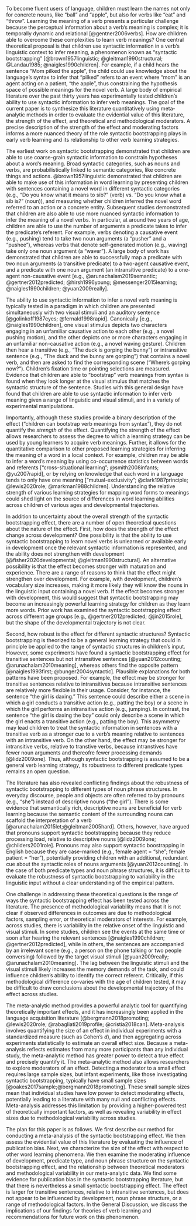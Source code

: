 To become fluent users of language, children must learn the names not only for concrete nouns, like “ball” and “apple”, but also for verbs like “eat” and “throw”. Learning the meaning of a verb presents a particular challenge because the perceptual information about a verb’s meaning is complex;  it is temporally dynamic and relational [@gentner2006verbs]. How are children able to overcome these complexities to learn verb meanings? One central theoretical proposal is that children use syntactic information in a verb’s linguistic context to infer meaning, a phenomenon known as “syntactic bootstrapping” [@brown1957linguistic; @gleitman1990structural; @Landau1985; @naigles1990children]. For example, if a child hears the sentence “Mom pilked the apple”, the child could use knowledge about the language’s syntax to infer that “pilked” refers to an event where “mom” is an agent acting on a patient, “the apple”, thus constraining the hypothesis space of possible meanings for the novel verb. A large body of empirical literature over the past thirty years has experimentally tested children’s ability to use syntactic information to infer verb meanings. The goal of the current paper is to synthesize this literature quantitatively using meta-analytic methods  in order to  evaluate the evidential value of this literature, the strength of the effect, and theoretical and methodological moderators. A precise description of the strength of the effect and moderating factors informs a more nuanced theory of the role syntactic bootstrapping plays in early verb learning and its relationship to other verb learning strategies.
 
The earliest work on syntactic bootstrapping demonstrated that children are able to use coarse-grain syntactic information to constrain hypotheses about a word’s meaning.
Broad syntactic categories, such as nouns and verbs, are probabilistically linked to semantic categories, like concrete things and actions. @brown1957linguistic demonstrated that children are able to make use of this information in word learning by presenting  children with sentences containing a novel word in different syntactic categories (e.g., “Do you know what it means to sib?” (verb) vs. “Do you know what a sib is?” (noun)), and measuring whether children inferred the novel word referred to an action or a concrete entity.  Subsequent studies demonstrated that children are also able to use more nuanced syntactic information to infer the meaning of a novel verbs. In particular, at around two years of age, children are able to use the number of arguments a predicate takes to infer the predicate's referent. For example, verbs denoting a causative event (e.g., pushing) tend to take two noun arguments (a “pusher” and a “pushee”), whereas verbs that denote self-generated motion (e.g., waving) take only one noun argument (a “waver”). A large body of work has demonstrated that children are able to successfully map a predicate with two noun arguments (a transitive predicate) to a two-agent causative event, and a predicate with one noun argument (an intransitive predicate) to a one-agent non-causative event [e.g., @arunachalam2019semantic; @gertner2012predicted; @hirsh1996young; @messenger2015learning; @naigles1990children; @yuan2009really].

The ability to use syntactic information to infer a novel verb meaning is typically tested in a paradigm in which children are presented simultaneously with two visual stimuli and an auditory sentence [@golinkoff1987eyes; @fernald1998rapid]. Canonically [e.g., @naigles1990children], one visual stimulus depicts two characters engaging in an unfamiliar causative action to each other (e.g., a novel pushing motion), and the other depicts one or more characters engaging in an unfamiliar non-causative action (e.g., a novel waving gesture). Children then hear a transitive (e.g., “The duck is gorping the bunny”) or intransitive sentence (e.g., “The duck and the bunny are gorping”) that contains a novel verb, and then are asked to find the corresponding scene (“Where’s gorping now?”). Children’s fixation time or pointing selections are measured. Evidence that children are able to “bootstrap” verb meanings from syntax is found when they look longer at the visual stimulus that matches the syntactic structure of the sentence. Studies with this general design have found that children are able to use syntactic information to infer verb meaning given a range of linguistic and visual stimuli, and in a variety of experimental manipulations. 

Importantly,  although these studies provide a binary description of the effect (“children can bootstrap verb meanings from syntax”), they do not quantify the *strength* of the effect. Quantifying the strength of the effect allows researchers to assess the degree to which a learning strategy can be used by young learners to acquire verb meanings. Further, it allows for the quantitative comparison to other proposed learning strategies for inferring the meaning of a word in a local context. For example, children may be able to infer a word’s meaning by using co-occurrence statistics between words and referents ["cross-situational learning"; @smith2008infants; @yu2007rapid], or by relying on knowledge that each word in a language tends to only have one meaning ["mutual-exclusivity"; @clark1987principle; @lewis2020role; @markman1988children]. Understanding the relative strength of various learning strategies for mapping word forms to meanings could shed light on the source of differences in word learning abilities across children of various ages and developmental trajectories.
	
In addition to uncertainty about the overall strength of the syntactic bootstrapping effect, there are a number of open theoretical questions about the nature of the effect. First, how does the strength of the effect change across development? One possibility is that the ability to use syntactic bootstrapping to learn novel verbs is unlearned or available early in development once the relevant syntactic information is represented, and the ability does not strengthen with development [@fisher2020developmental; @gleitman1990structural]. An alternative possibility is that the effect becomes stronger with maturation and experience. There are a range of reasons to think that the effect might strengthen over development. For example, with development, children’s vocabulary size increases, making it more likely they will know the nouns in the linguistic input containing a novel verb. If the effect becomes stronger with development, this would suggest that syntactic bootstrapping may become an increasingly powerful learning strategy for children as they learn more words. Prior work has examined the syntactic bootstrapping effect across different age groups [e.g., @gertner2012predicted; @jin2015role], but the shape of the developmental trajectory is not clear.

Second, how robust is the effect for different syntactic structures? Syntactic bootstrapping is theorized to be a general learning strategy that could in principle be applied to the range of syntactic structures in children’s input. However, some experiments have found a syntactic bootstrapping effect for transitive sentences but not intransitive sentences [@yuan2012counting; @arunachalam2010meaning], whereas others find the opposite pattern [@naigles1993first; @bunger2004syntactic]. Plausible explanations for both patterns have been proposed. For example, the effect may be stronger for transitive sentences relative to intransitives because intransitive sentences are relatively more flexible in their usage. Consider, for instance, the sentence “the girl is daxing.” This sentence could describe either a scene in which a girl conducts a transitive action (e.g., patting the boy) or a scene in which the girl  performs an intransitive action (e.g., jumping). In contrast, the sentence “the girl is daxing the boy” could only describe a scene in which the girl enacts a transitive action (e.g., patting the boy). This asymmetry may lead children to treat the syntactic information in sentences with a transitive  verb as a stronger cue to a verb’s meaning relative to sentences with an intransitive verb. On the other hand, the effect may be stronger for intransitive verbs, relative to transtive verbs, because intranstives have fewer noun arguments and thereofre fewer processing demands [@lidz2009one]. Thus, although syntactic bootstrapping is assumed to be a general verb learning strategy, its robustness to different predicate types remains an open question.

The literature has also revealed conflicting findings about the robustness of syntactic bootstrapping to different types of noun phrase structures. In everyday discourse, people and objects are often referred to by pronouns (e.g., “she”) instead of descriptive nouns (“the girl”). There is some evidence that semantically rich, descriptive nouns are beneficial for verb learning because the semantic content of the surrounding nouns can scaffold the interpretation of a verb [@arunachalam2015let;@gleitman2005hard]. Others, however, have argued that pronouns support syntactic bootstrapping because they reduce processing load, relative to descriptive nouns [@lidz2009one; @childers2001role].  Pronouns may also support syntactic boostrapping in English because they are case-marked (e.g., female agent = "she"; female patient = "her"), potentially providing children with an additional, redundant cue about the syntactic roles of nouns arguments [@yuan2012counting]. In the case of both predicate types and noun phrase structures, it is difficult to evaluate the robustness of syntactic bootstrapping to variability in the linguistic input without a clear understanding of the empirical pattern. 

One challenge in addressing these theoretical questions is the range of ways the syntactic bootstrapping effect has been tested across the literature. The presence of methodological variability means that it is not clear if observed differences in outcomes are due to methodological factors, sampling error, or theoretical moderators of interests.  For example, across studies, there is variability in the relative onset of the linguistic and visual stimuli. In some studies, children see the events at the same time or soon after hearing the relevant sentences [@naigles1990children; @gertner2012predicted], while in others, the sentences are accompanied by an irrelevant scene (e.g., a person on the phone talking or two people conversing) followed by the target visual stimuli [@yuan2009really; @arunachalam2010meaning]. The lag between the linguistic stimuli and the visual stimuli likely increases the memory demands of the task, and could influence children's ability to identify the correct referent. Critically, if this methodological difference co-varies with the age of children tested, it may be difficult to draw conclusions about the developmental trajectory of the effect across studies. 

The meta-analytic method provides a powerful analytic tool for quantifying theoretically important effects, and it has increasingly been applied in the language acquisition literature [@bergmann2018promoting; @lewis2020role; @rabagliati2019profile; @cristia2018can]. Meta-analysis involves quantifying the size of an effect in individual experiments with a standardized measure (such as Cohen’s $d$), and then aggregating across experiments statistically to estimate an overall effect size. Because a meta-analysis reflects estimates from many more participants than any individual study, the meta-analytic method has greater power to detect a true effect and precisely quantify it.  The meta-analytic method also allows researchers to explore moderators of an effect. Detecting a moderator to a small effect requires large sample sizes, but infant experiments, like those investigating syntactic bootstrapping, typically have small sample sizes  [@oakes2017sample;@bergmann2018promoting]. These small sample sizes mean that individual studies have low power to detect moderating effects, potentially leading to a literature with many null and conflicting effects. Meta-analysis addresses this limitation by providing a higher-powered test of theoretically important factors, as well as revealing variability in effect sizes due to methodological variability across studies. 

The plan for this paper is as follows. We first describe our method for conducting a meta-analysis of the syntactic bootstrapping effect. We then assess the evidential value of this literature by evaluating the influence of publication bias. Next, we characterize the size of the effect with respect to other word learning phenomena. We then examine the moderating influence of development, predicate type, and noun phrase structure on the syntactic bootstrapping effect, and the relationship between theoretical moderators and methodological variability in our meta-analytic data. We find some evidence for publication bias in the syntactic bootstrapping literature, but that there is nevertheless a small syntactic bootstrapping effect. The effect is larger for transitive sentences, relative to intransitive sentences, but does not appear to be influenced by development, noun phrase structure, or a range of methodological factors. In the General Discussion, we discuss the implications of our findings for theories of verb learning and recommendations for future work on this phenomenon.
